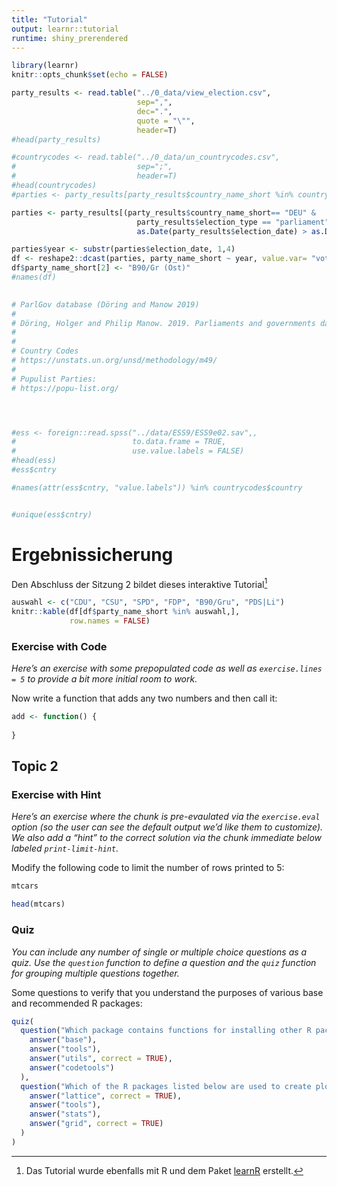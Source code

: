 ```yaml
---
title: "Tutorial"
output: learnr::tutorial
runtime: shiny_prerendered
---
```


```r
library(learnr)
knitr::opts_chunk$set(echo = FALSE)
```


```r
party_results <- read.table("../0_data/view_election.csv",
                            sep=",",
                            dec=".",
                            quote = "\"",
                            header=T)
#head(party_results)
```

```r

#countrycodes <- read.table("../0_data/un_countrycodes.csv",
#                           sep=";",
#                           header=T)
#head(countrycodes)
#parties <- party_results[party_results$country_name_short %in% countrycodes$m49_code, ]

parties <- party_results[(party_results$country_name_short== "DEU" & 
                            party_results$election_type == "parliament" &
                            as.Date(party_results$election_date) > as.Date("1989-12-31")), ]

parties$year <- substr(parties$election_date, 1,4)
df <- reshape2::dcast(parties, party_name_short ~ year, value.var= "vote_share")
df$party_name_short[2] <- "B90/Gr (Ost)"
#names(df)

 
# ParlGov database (Döring and Manow 2019)
# 
# Döring, Holger and Philip Manow. 2019. Parliaments and governments database (ParlGov): Information on parties, elections and cabinets in modern democracies. Development version. http://www.parlgov.org, abgerufen am 02.11.2020.
# 
# 
# Country Codes 
# https://unstats.un.org/unsd/methodology/m49/
# 
# Pupulist Parties:
# https://popu-list.org/




#ess <- foreign::read.spss("../data/ESS9/ESS9e02.sav",,
#                          to.data.frame = TRUE,
#                          use.value.labels = FALSE)
#head(ess)
#ess$cntry

#names(attr(ess$cntry, "value.labels")) %in% countrycodes$country


#unique(ess$cntry)
```


# Ergebnissicherung

Den Abschluss der Sitzung 2 bildet dieses interaktive Tutorial^[Das Tutorial wurde ebenfalls mit R und dem Paket [learnR](https://rstudio.github.io/learnr/) erstellt.]  


```r
auswahl <- c("CDU", "CSU", "SPD", "FDP", "B90/Gru", "PDS|Li")
knitr::kable(df[df$party_name_short %in% auswahl,],
             row.names = FALSE)
```

### Exercise with Code

*Here's an exercise with some prepopulated code as well as `exercise.lines = 5` to provide a bit more initial room to work.*

Now write a function that adds any two numbers and then call it:

```r
add <- function() {
  
}
```

## Topic 2

### Exercise with Hint

*Here's an exercise where the chunk is pre-evaulated via the `exercise.eval` option (so the user can see the default output we'd like them to customize). We also add a "hint" to the correct solution via the chunk immediate below labeled `print-limit-hint`.*

Modify the following code to limit the number of rows printed to 5:

```r
mtcars
```

```r
head(mtcars)
```

### Quiz

*You can include any number of single or multiple choice questions as a quiz. Use the `question` function to define a question and the `quiz` function for grouping multiple questions together.*

Some questions to verify that you understand the purposes of various base and recommended R packages:

```r
quiz(
  question("Which package contains functions for installing other R packages?",
    answer("base"),
    answer("tools"),
    answer("utils", correct = TRUE),
    answer("codetools")
  ),
  question("Which of the R packages listed below are used to create plots?",
    answer("lattice", correct = TRUE),
    answer("tools"),
    answer("stats"),
    answer("grid", correct = TRUE)
  )
)
```

